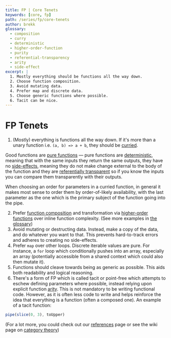 ```yaml
---
title: FP | Core Tenets
keywords: [core, fp]
path: /series/fp/core-tenets
author: brekk
glossary:
  - composition
  - curry
  - deterministic
  - higher-order-function
  - purity
  - referential-transparency
  - arity
  - side-effect
excerpt: |
  1. Mostly everything should be functions all the way down.
  2. Choose function composition.
  3. Avoid mutating data.
  4. Prefer map and discrete data.
  5. Choose generic functions where possible.
  6. Tacit can be nice.
---
```


# FP Tenets

1. (Mostly) everything is functions all the way down. If it's more than a unary function i.e. `(a, b) => a + b`, they should be [curried].
  

  Good functions are [pure functions] &mdash; pure functions are [deterministic], meaning that with the same inputs they return the same outputs, they have no [side-effects], meaning they do not make change external to the body of the function and they are [referentially transparent] so if you know the inputs you can compare them transparently with their outputs.

  When choosing an order for parameters in a curried function, in general it makes most sense to order them by order-of-likely availability, with the last parameter as the one which is the primary subject of the function going into the pipe.

2. Prefer [function composition] and transformation via [higher-order functions] over inline function complexity. (See more examples in [the glossary])
3. Avoid mutating or destructing data. Instead, make a copy of the data, and do whatever you want to that. This prevents hard-to-track errors and adheres to creating no side-effects.
4. Prefer `map` over other loops. Discrete iterable values are pure. For instance, a `for` loop which conditionally pushes into an array, especially an array (potentially accessible from a shared context which could also then mutate it).
5. Functions should cleave towards being as generic as possible. This aids both readability and logical reasoning.
6. There's a form of FP which is called tacit or point-free which attempts to eschew defining parameters where possible, instead relying upon explicit function [arity]. This is not mandatory to be writing functional code. However, as it is often less code to write and helps reinforce the idea that everything is a function (often a composed one). An example of a tacit function:
  ```js
  pipe(slice(0, 3), toUpper)
  ```

(For a lot more, you could check out our [references] page or see the wiki page on [category theory])


[references]: /references
[category theory]: //en.wikipedia.org/wiki/Category_Theory
[curried]: /glossary/curry
[deterministic]: /glossary/deterministic
[function composition]: /glossary/composition
[higher-order functions]: /glossary/higher-order-function
[pure functions]: /glossary/pure-function
[referentially transparent]: /glossary/referential-transparency
[the glossary]: /glossary
[side-effects]: /glossary/side-effect
[arity]: /glossary/arity

